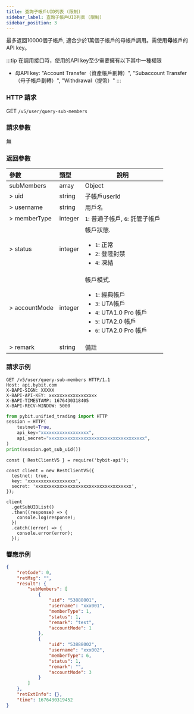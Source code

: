 ```yaml
---
title: 查詢子帳戶UID列表 (限制)
sidebar_label: 查詢子帳戶UID列表 (限制)
sidebar_position: 3
---
```

最多返回10000個子帳戶, 適合少於1萬個子帳戶的母帳戶調用。需使用<b>母</b>帳戶的API key。

:::tip
在調用接口時，使用的API key至少需要擁有以下其中一種權限
* 母API key: "Account Transfer（資產帳戶劃轉）", "Subaccount Transfer（母子帳戶劃轉）", "Withdrawal（提幣）"
:::

### HTTP 請求
GET `/v5/user/query-sub-members`

### 請求參數
無

### 返回參數
| 參數 | 類型 | 說明|
|:----- |:-----|----- |
|subMembers |array |Object |
|> uid |string |子帳戶userId |
|> username |string |用戶名|
|> memberType |integer |`1`: 普通子帳戶, `6`: 託管子帳戶 |
|> status |integer |帳戶狀態.<ul><li>`1`: 正常</li><li>`2`: 登陸封禁</li><li>`4`: 凍結 </li></ul>|
|> accountMode |integer |帳戶模式.<ul><li>`1`: 經典帳戶</li><li>`3`: UTA帳戶</li><li>`4`: UTA1.0 Pro 帳戶</li><li>`5`: UTA2.0 帳戶</li><li>`6`: UTA2.0 Pro 帳戶</li></ul>|
|> remark |string |備註 |

### 請求示例

<Tabs groupId="programming-languages">
<TabItem value="http" label="HTTP">

```http
GET /v5/user/query-sub-members HTTP/1.1
Host: api.bybit.com
X-BAPI-SIGN: XXXXX
X-BAPI-API-KEY: xxxxxxxxxxxxxxxxxx
X-BAPI-TIMESTAMP: 1676430318405
X-BAPI-RECV-WINDOW: 5000
```

</TabItem>
<TabItem value="python" label="Python">

```python
from pybit.unified_trading import HTTP
session = HTTP(
    testnet=True,
    api_key="xxxxxxxxxxxxxxxxxx",
    api_secret="xxxxxxxxxxxxxxxxxxxxxxxxxxxxxxxxxxxx",
)
print(session.get_sub_uid())
```

</TabItem>

<TabItem value="Node" label="Node.js">

```n4js
const { RestClientV5 } = require('bybit-api');

const client = new RestClientV5({
  testnet: true,
  key: 'xxxxxxxxxxxxxxxxxx',
  secret: 'xxxxxxxxxxxxxxxxxxxxxxxxxxxxxxxxxxxx',
});

client
  .getSubUIDList()
  .then((response) => {
    console.log(response);
  })
  .catch((error) => {
    console.error(error);
  });
```

</TabItem>
</Tabs>

### 響應示例

```json
{
    "retCode": 0,
    "retMsg": "",
    "result": {
        "subMembers": [
            {
                "uid": "53888001",
                "username": "xxx001",
                "memberType": 1,
                "status": 1,
                "remark": "test",
                "accountMode": 1
            },
            {
                "uid": "53888002",
                "username": "xxx002",
                "memberType": 6,
                "status": 1,
                "remark": "",
                "accountMode": 3
            }
        ]
    },
    "retExtInfo": {},
    "time": 1676430319452
}
```
